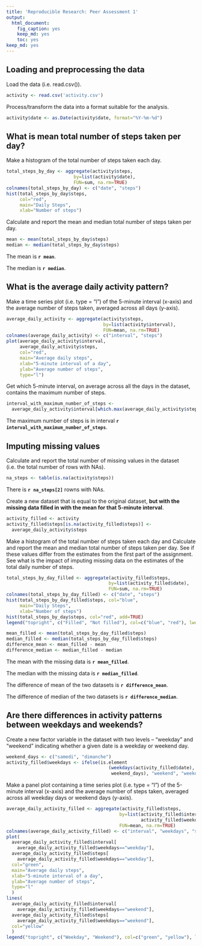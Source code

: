 ```yaml
---
title: 'Reproducible Research: Peer Assessment 1'
output:
  html_document:
    fig_caption: yes
    keep_md: yes
    toc: yes
keep_md: yes
---
```


## Loading and preprocessing the data
  
Load the data (i.e. read.csv()).
  
```r
activity <- read.csv('activity.csv')
```

Process/transform the data into a format suitable for the analysis.

```r
activity$date <- as.Date(activity$date, format="%Y-%m-%d")
```

## What is mean total number of steps taken per day?

Make a histogram of the total number of steps taken each day.

```r
total_steps_by_day <- aggregate(activity$steps, 
                         by=list(activity$date), 
                         FUN=sum, na.rm=TRUE)
colnames(total_steps_by_day) <- c("date", "steps")
hist(total_steps_by_day$steps, 
     col="red", 
     main="Daily Steps", 
     xlab="Number of steps")
```

Calculate and report the mean and median total number of steps taken per day.

```r
mean <- mean(total_steps_by_day$steps)
median <- median(total_steps_by_day$steps)
``` 

The mean is **`r mean`**.

The median is **`r median`**.


## What is the average daily activity pattern?

Make a time series plot (i.e. type = "l") of the 5-minute interval (x-axis) and the average number of steps taken, averaged across all days (y-axis).

```r
average_daily_activity <- aggregate(activity$steps, 
                                    by=list(activity$interval), 
                                    FUN=mean, na.rm=TRUE)
colnames(average_daily_activity) <- c("interval", "steps")
plot(average_daily_activity$interval, 
     average_daily_activity$steps, 
     col="red",
     main="Average daily steps", 
     xlab="5-minute interval of a day", 
     ylab="Average number of steps",
     type="l")
```

Get which 5-minute interval, on average across all the days in the dataset, contains the maximum number of steps.

```r
interval_with_maximum_number_of_steps <- 
  average_daily_activity$interval[which.max(average_daily_activity$steps)]
```

The maximum number of steps is in interval **`r interval_with_maximum_number_of_steps`**.


## Imputing missing values

Calculate and report the total number of missing values in the dataset (i.e. the total number of rows with NAs).

```r
na_steps <- table(is.na(activity$steps))
```

There is **`r na_steps[2]`** rowns with NAs.


Create a new dataset that is equal to the original dataset, **but with the missing data filled in with the mean for that 5-minute interval**.

```r
activity_filled <- activity
activity_filled$steps[is.na(activity_filled$steps)] <- 
  average_daily_activity$steps
```

Make a histogram of the total number of steps taken each day and Calculate and report the mean and median total number of steps taken per day. 
See if these values differ from the estimates from the first part of the assignment.
See what is the impact of imputing missing data on the estimates of the total daily number of steps.

```r
total_steps_by_day_filled <- aggregate(activity_filled$steps, 
                                      by=list(activity_filled$date), 
                                      FUN=sum, na.rm=TRUE)
colnames(total_steps_by_day_filled) <- c("date", "steps")
hist(total_steps_by_day_filled$steps, col="blue", 
     main="Daily Steps", 
     xlab="Number of steps")
hist(total_steps_by_day$steps, col="red", add=TRUE)
legend("topright", c("Filled", "Not filled"), col=c("blue", "red"), lwd=10)
```

```r
mean_filled <- mean(total_steps_by_day_filled$steps)
median_filled <- median(total_steps_by_day_filled$steps)
difference_mean <- mean_filled - mean 
difference_median <- median_filled - median
```

The mean with the missing data is **`r mean_filled`**.

The median with the missing data is **`r median_filled`**.

The difference of mean of the two datasets is **`r difference_mean`**.

The difference of median of the two datasets is **`r difference_median`**.

## Are there differences in activity patterns between weekdays and weekends?

Create a new factor variable in the dataset with two levels – "weekday" and "weekend" indicating whether a given date is a weekday or weekend day.

```r
weekend_days <- c("samedi", "dimanche")
activity_filled$weekdays <- ifelse(is.element
                                      (weekdays(activity_filled$date),
                                       weekend_days), "weekend", "weekday")
```

Make a panel plot containing a time series plot (i.e. type = "l") of the 5-minute interval (x-axis) and the average number of steps taken, averaged across all weekday days or weekend days (y-axis).

```r
average_daily_activity_filled <- aggregate(activity_filled$steps, 
                                          by=list(activity_filled$interval,
                                                  activity_filled$weekdays), 
                                          FUN=mean, na.rm=TRUE)
colnames(average_daily_activity_filled) <- c("interval", "weekdays", "steps")
plot(
  average_daily_activity_filled$interval[
    average_daily_activity_filled$weekdays=="weekday"], 
  average_daily_activity_filled$steps[
    average_daily_activity_filled$weekdays=="weekday"], 
  col="green",
  main="Average daily steps", 
  xlab="5-minute interval of a day", 
  ylab="Average number of steps",   
  type="l" 
  )
lines(
  average_daily_activity_filled$interval[
    average_daily_activity_filled$weekdays=="weekend"], 
  average_daily_activity_filled$steps[
    average_daily_activity_filled$weekdays=="weekend"], 
  col="yellow"
  )
legend("topright", c("Weekday", "Weekend"), col=c("green", "yellow"), lwd=10)
```
